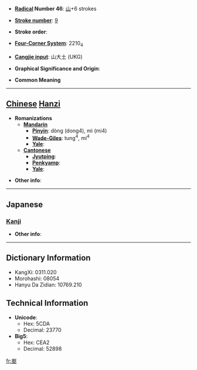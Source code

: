 * '''[[Wiktionary:Chinese radical index| Radical]] Number 46''': [[Wiktionary:Chinese radical index 山|山]]+6 strokes

* '''[[Wiktionary:Chinese total strokes index|Stroke number]]''': [[Wiktionary:Chinese total strokes index 9|9]]

* '''Stroke order''': 

* '''[[Wiktionary:Chinese four corner index|Four-Corner System]]''': 2210<sub>4</sub>

* '''[[Wiktionary:Chinese Cangjie index|Cangjie input]]''': 山大土 (UKG)

* '''Graphical Significance and Origin''': 

* '''Common Meaning'''

----

== [[Chinese]] [[Hanzi]] ==

* '''Romanizations'''
** '''[[Mandarin]]'''
*** '''[[Pinyin]]''': dòng (dong4), mì (mi4)
*** '''[[Wade-Giles]]''': tung<sup>4</sup>, mi<sup>4</sup>
*** '''[[Yale]]''': 
** '''[[Cantonese]]'''
*** '''[[Jyutping]]''':
*** '''[[Penkyamp]]''': 
*** '''[[Yale]]''': 

* '''Other info''': 

----

==Japanese==
===[[Kanji]]===
{{kanji|on readings=[[びつ]] (bitsu), [[みち]] (michi)
|kun readings=
}}

* '''Other info''':  

----

== Dictionary Information ==

* KangXi: 0311.020
* Morohashi: 08054
* Hanyu Da Zidian: 10769.210

== Technical Information ==

* '''Unicode''':
** Hex: 5CDA
** Decimal: 23770
* '''Big5''':
** Hex: CEA2
** Decimal: 52898

[[fr:峚]]